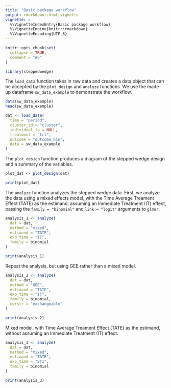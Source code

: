 ```yaml
---
title: "Basic package workflow"
output: rmarkdown::html_vignette
vignette: >
  %\VignetteIndexEntry{Basic package workflow}
  %\VignetteEngine{knitr::rmarkdown}
  %\VignetteEncoding{UTF-8}
---
```


```r
knitr::opts_chunk$set(
  collapse = TRUE,
  comment = "#>"
)
```

```r

library(steppedwedge)

```


The `load_data` function takes in raw data and creates a data object that can be accepted by the `plot_design` and `analyze` functions. We use the made-up dataframe `sw_data_example` to demonstrate the workflow.

```r

data(sw_data_example)
head(sw_data_example)

dat <- load_data(
  time = "period",
  cluster_id = "cluster",
  individual_id = NULL,
  treatment = "trt",
  outcome = "outcome_bin",
  data = sw_data_example
)

```


The `plot_design` function produces a diagram of the stepped wedge design and a summary of the variables.

```r

plot_dat <- plot_design(dat)

print(plot_dat)

```


The `analyze` function analyzes the stepped wedge data. First, we analyze the data using a mixed effects model, with the Time Average Treament Effect (TATE) as the estimand, assuming an Immediate Treatment (IT) effect, passing the `family = "binomial"` and `link = "logit"` arguments to `glmer`. 

```r

analysis_1 <- analyze(
  dat = dat,
  method = "mixed",
  estimand = "TATE", 
  exp_time = "IT",
  family = binomial
)

print(analysis_1)

```


Repeat the analysis, but using GEE rather than a mixed model.

```r

analysis_2 <- analyze(
  dat = dat,
  method = "GEE",
  estimand = "TATE", 
  exp_time = "IT",
  family = binomial,
  corstr = "exchangeable"
)

print(analysis_2)

```


Mixed model, with Time Average Treament Effect (TATE) as the estimand, without assuming an Immediate Treatment (IT) effect.

```r

analysis_3 <- analyze(
  dat = dat,
  method = "mixed",
  estimand = "TATE", 
  exp_time = "ETI",
  family = binomial
)

print(analysis_3)

```

